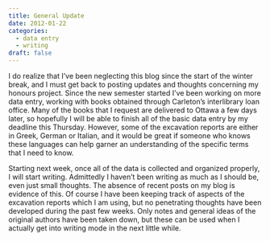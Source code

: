 ```yaml
---
title: General Update
date: 2012-01-22
categories:
  - data entry
  - writing
draft: false
---
```


I do realize that I've been neglecting this blog since the start of the winter break, and I must get back to posting updates and thoughts concerning my honours project.
Since the new semester started I've been working on more data entry, working with books obtained through Carleton's interlibrary loan office.
Many of the books that I request are delivered to Ottawa a few days later, so hopefully I will be able to finish all of the basic data entry by my deadline this Thursday.
However, some of the excavation reports are either in Greek, German or Italian, and it would be great if someone who knows these languages can help garner an understanding of the specific terms that I need to know.

Starting next week, once all of the data is collected and organized properly, I will start writing.
Admittedly I haven't been writing as much as I should be, even just small thoughts.
The absence of recent posts on my blog is evidence of this.
Of course I have been keeping track of aspects of the excavation reports which I am using, but no penetrating thoughts have been developed during the past few weeks.
Only notes and general ideas of the original authors have been taken down, but these can be used when I actually get into writing mode in the next little while.
